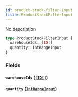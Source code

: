 ```yaml
---
id: product-stock-filter-input
title: ProductStockFilterInput
---
```


No description

```graphql
type ProductStockFilterInput {
  warehouseIds: [ID!]
  quantity: IntRangeInput
}
```

### Fields

#### `warehouseIds` ([`[ID!]`](/api-reference/scalars/id.mdx))

#### `quantity` ([`IntRangeInput`](/api-reference/inputs/int-range-input.mdx))
